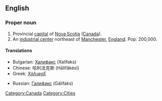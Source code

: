 ==English==
{{wikipedia}}
===Proper noun===
{{en-proper noun}}

# Provincial [[capital]] of [[Nova Scotia]] ([[Canada]]).
# An [[Industry | industrial center]] northeast of [[Manchester]], [[England]]. Pop: 200,000.

====Translations====
{{top}}
*Bulgarian: [[Халифакс]] (Xalifaks)
*Chinese: 哈利法克斯 (Hālìfǎkésī)
*Greek: [[Χάλιφαξ]]
{{mid}}
*Russian: [[Галифакс]] (Gálifaks)
{{bottom}}

[[Category:Canada]]
[[Category:Cities]]